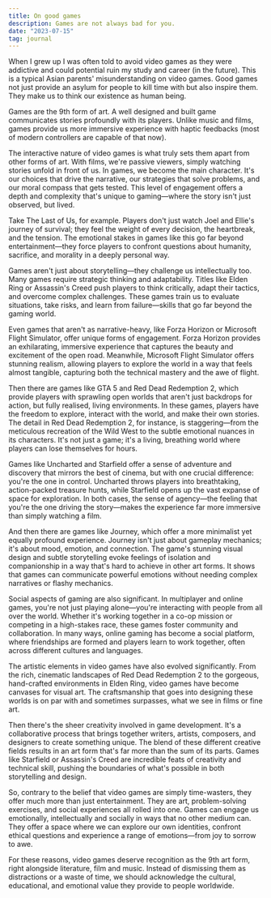 ```yaml
---
title: On good games
description: Games are not always bad for you.
date: "2023-07-15"
tag: journal
---
```


When I grew up I was often told to avoid video games as they were addictive and could potential ruin my study and career (in the future). This is a typical Asian parents' misunderstanding on video games. Good games not just provide an asylum for people to kill time with but also inspire them. They make us to think our existence as human being.

Games are the 9th form of art. A well designed and built game communicates stories profoundly with its players. Unlike music and films, games provide us more immersive experience with haptic feedbacks (most of modern controllers are capable of that now). 

The interactive nature of video games is what truly sets them apart from other forms of art. With films, we're passive viewers, simply watching stories unfold in front of us. In games, we become the main character. It's our choices that drive the narrative, our strategies that solve problems, and our moral compass that gets tested. This level of engagement offers a depth and complexity that's unique to gaming—where the story isn't just observed, but lived.

Take The Last of Us, for example. Players don't just watch Joel and Ellie's journey of survival; they feel the weight of every decision, the heartbreak, and the tension. The emotional stakes in games like this go far beyond entertainment—they force players to confront questions about humanity, sacrifice, and morality in a deeply personal way.

Games aren't just about storytelling—they challenge us intellectually too. Many games require strategic thinking and adaptability. Titles like Elden Ring or Assassin's Creed push players to think critically, adapt their tactics, and overcome complex challenges. These games train us to evaluate situations, take risks, and learn from failure—skills that go far beyond the gaming world.

Even games that aren't as narrative-heavy, like Forza Horizon or Microsoft Flight Simulator, offer unique forms of engagement. Forza Horizon provides an exhilarating, immersive experience that captures the beauty and excitement of the open road. Meanwhile, Microsoft Flight Simulator offers stunning realism, allowing players to explore the world in a way that feels almost tangible, capturing both the technical mastery and the awe of flight.

Then there are games like GTA 5 and Red Dead Redemption 2, which provide players with sprawling open worlds that aren't just backdrops for action, but fully realised, living environments. In these games, players have the freedom to explore, interact with the world, and make their own stories. The detail in Red Dead Redemption 2, for instance, is staggering—from the meticulous recreation of the Wild West to the subtle emotional nuances in its characters. It's not just a game; it's a living, breathing world where players can lose themselves for hours.

Games like Uncharted and Starfield offer a sense of adventure and discovery that mirrors the best of cinema, but with one crucial difference: you're the one in control. Uncharted throws players into breathtaking, action-packed treasure hunts, while Starfield opens up the vast expanse of space for exploration. In both cases, the sense of agency—the feeling that you're the one driving the story—makes the experience far more immersive than simply watching a film.

And then there are games like Journey, which offer a more minimalist yet equally profound experience. Journey isn't just about gameplay mechanics; it's about mood, emotion, and connection. The game's stunning visual design and subtle storytelling evoke feelings of isolation and companionship in a way that's hard to achieve in other art forms. It shows that games can communicate powerful emotions without needing complex narratives or flashy mechanics.

Social aspects of gaming are also significant. In multiplayer and online games, you're not just playing alone—you're interacting with people from all over the world. Whether it's working together in a co-op mission or competing in a high-stakes race, these games foster community and collaboration. In many ways, online gaming has become a social platform, where friendships are formed and players learn to work together, often across different cultures and languages.

The artistic elements in video games have also evolved significantly. From the rich, cinematic landscapes of Red Dead Redemption 2 to the gorgeous, hand-crafted environments in Elden Ring, video games have become canvases for visual art. The craftsmanship that goes into designing these worlds is on par with and sometimes surpasses, what we see in films or fine art.

Then there's the sheer creativity involved in game development. It's a collaborative process that brings together writers, artists, composers, and designers to create something unique. The blend of these different creative fields results in an art form that's far more than the sum of its parts. Games like Starfield or Assassin's Creed are incredible feats of creativity and technical skill, pushing the boundaries of what's possible in both storytelling and design.

So, contrary to the belief that video games are simply time-wasters, they offer much more than just entertainment. They are art, problem-solving exercises, and social experiences all rolled into one. Games can engage us emotionally, intellectually and socially in ways that no other medium can. They offer a space where we can explore our own identities, confront ethical questions and experience a range of emotions—from joy to sorrow to awe.

For these reasons, video games deserve recognition as the 9th art form, right alongside literature, film and music. Instead of dismissing them as distractions or a waste of time, we should acknowledge the cultural, educational, and emotional value they provide to people worldwide.